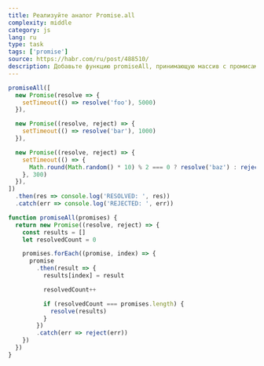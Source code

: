 ```yaml
---
title: Реализуйте аналог Promise.all
complexity: middle
category: js
lang: ru
type: task
tags: ['promise']
source: https://habr.com/ru/post/488510/
description: Добавьте функцию promiseAll, принимающую массив с промисами и выполняющую их по очереди
---
```


```js example
promiseAll([
  new Promise(resolve => {
    setTimeout(() => resolve('foo'), 5000)
  }),

  new Promise((resolve, reject) => {
    setTimeout(() => resolve('bar'), 1000)
  }),

  new Promise((resolve, reject) => {
    setTimeout(() => {
      Math.round(Math.random() * 10) % 2 === 0 ? resolve('baz') : reject(new Error())
    }, 300)
  }),
])
  .then(res => console.log('RESOLVED: ', res))
  .catch(err => console.log('REJECTED: ', err))
```

```js answer
function promiseAll(promises) {
  return new Promise((resolve, reject) => {
    const results = []
    let resolvedCount = 0

    promises.forEach((promise, index) => {
      promise
        .then(result => {
          results[index] = result

          resolvedCount++

          if (resolvedCount === promises.length) {
            resolve(results)
          }
        })
        .catch(err => reject(err))
    })
  })
}
```
